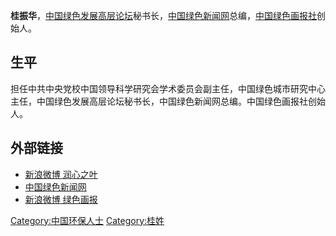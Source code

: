 {{Unreferenced|time=2012-01-09T04:16:22+00:00 }}
'''桂振华'''，[[中国绿色发展高层论坛|中国绿色发展高层论坛]]秘书长，[[中国绿色新闻网|中国绿色新闻网]]总编，[[中国绿色画报社|中国绿色画报社]]创始人。

==生平==
担任中共中央党校中国领导科学研究会学术委员会副主任，中国绿色城市研究中心主任，中国绿色发展高层论坛秘书长，中国绿色新闻网总编。中国绿色画报社创始人。

==外部链接==
*[http://weibo.com/u/1780843691 新浪微博 润心之叶] {{Wayback|url=http://weibo.com/u/1780843691 |date=20120518074203 }}
*[http://www.china-green.org 中国绿色新闻网] {{Wayback|url=http://www.china-green.org/ |date=20120122143737 }}
*[http://weibo.com/u/1904314067 新浪微博 绿色画报] {{Wayback|url=http://weibo.com/u/1904314067 |date=20120113051428 }}

{{Authority control}}
{{DEFAULTSORT:G}}
[[Category:中国环保人士|Category:中国环保人士]]
[[Category:桂姓|Category:桂姓]]